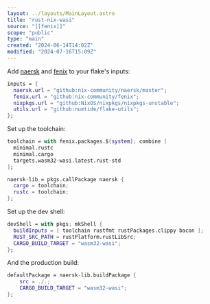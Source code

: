 ```yaml
---
layout: ../layouts/MainLayout.astro
title: "rust-nix-wasi"
source: "[[fenix]]"
scope: "public"
type: "main"
created: "2024-06-14T14:02Z"
modified: "2024-07-16T15:09Z"
---
```


Add [naersk](/naersk) and [fenix](/fenix) to your flake's inputs:
```nix
inputs = {
  naersk.url = "github:nix-community/naersk/master";
  fenix.url = "github:nix-community/fenix";
  nixpkgs.url = "github:NixOS/nixpkgs/nixpkgs-unstable";
  utils.url = "github:numtide/flake-utils";
};
```

Set up the toolchain:
```nix
toolchain = with fenix.packages.${system}; combine [
  minimal.rustc
  minimal.cargo
  targets.wasm32-wasi.latest.rust-std
];

naersk-lib = pkgs.callPackage naersk {
  cargo = toolchain;
  rustc = toolchain;
};
```

Set up the dev shell:
```nix
devShell = with pkgs; mkShell {
  buildInputs = [ toolchain rustfmt rustPackages.clippy bacon ];
  RUST_SRC_PATH = rustPlatform.rustLibSrc;
  CARGO_BUILD_TARGET = "wasm32-wasi";
};
```

And the production build:
```nix
defaultPackage = naersk-lib.buildPackage {
    src = ./.;
    CARGO_BUILD_TARGET = "wasm32-wasi";
};
```